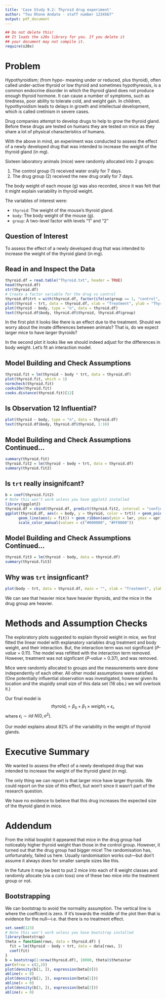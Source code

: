 ```yaml
---
title: 'Case Study 9.2: Thyroid drug experiment'
author: "Tou Ohone Andate - staff number 1234567"
output: pdf_document
---
```

```r
## Do not delete this!
## It loads the s20x library for you. If you delete it 
## your document may not compile it.
require(s20x)
```

# Problem
Hypothyroidism; (from hypo- meaning under or reduced, plus thyroid), often called under-active thyroid or low thyroid and sometimes hypothyreosis, is a common endocrine disorder in which the thyroid gland does not produce enough thyroid hormone. It can cause a number of symptoms, such as tiredness, poor ability to tolerate cold, and weight gain. In children, hypothyroidism leads to delays in growth and intellectual development, which is called cretinism in severe cases\footnote{Shamelessly stolen form Wiki: http://en.wikipedia.org/wiki/Hypothyroidism}.

Drug companies attempt to develop drugs to help to grow the thyroid gland. Before these drugs are tested on humans they are tested on mice as they share a lot of physical characteristics of humans. 

With the above in mind, an experiment was conducted to assess the effect of a newly developed drug that was intended to increase the weight of the thyroid gland (in mg). 

Sixteen laboratory animals (mice) were randomly allocated into 2 groups:

1. The control group (1) received water orally for 7 days.
2. The drug group (2) received the new drug orally for 7 days.

The body weight of each mouse (g) was also recorded, since it was felt that it might explain variability in thyroid weight.

The variables of interest were:

* `thyroid`: The weight of the mouse's thyroid gland.
* `body`: The body weight of the mouse (g).
* `group`: A two-level factor with levels "1" and "2"

## Question of Interest
To assess the effect of a newly developed drug that was intended to increase the weight of the thyroid gland (in mg). 

## Read in and Inspect the Data
```r
thyroid.df = read.table("Thyroid.txt", header = TRUE)
head(thyroid.df)
str(thyroid.df)
# Create a factor variable for the drug vs control
thyroid.df$trt = with(thyroid.df, factor(ifelse(group == 1, "control", "drug")))
plot(thyroid ~ trt, data = thyroid.df, xlab = "Treatment", ylab = "Thyroid weights")
plot(thyroid ~ body, type = "n", data = thyroid.df)
text(thyroid.df$body, thyroid.df$thyroid, thyroid.df$group)
```

In the first plot it looks like there is an effect due to the treatment. Should we worry about the innate differences between animals? That is, do we expect larger mice to have larger thyroids?

In the second plot it looks like we should indeed adjust for the differences in body weight. Let's fit an interaction model.

## Model Building and Check Assumptions
```r
thyroid.fit = lm(thyroid ~ body * trt, data = thyroid.df)
plot(thyroid.fit, which = 1)
normcheck(thyroid.fit)
cooks20x(thyroid.fit)
cooks.distance(thyroid.fit)[12]
```

## Is Observation 12 Influential?
```r
plot(thyroid ~ body, type = "n", data = thyroid.df)
text(thyroid.df$body, thyroid.df$thyroid, 1:16)
```

## Model Building and Check Assumptions Continued...
```r
summary(thyroid.fit)
thyroid.fit2 = lm(thyroid ~ body + trt, data = thyroid.df)
summary(thyroid.fit2)
```

## Is `trt` really insignifcant?
```r
b = coef(thyroid.fit2)
# Note this won't work unless you have ggplot2 installed
library(ggplot2)
thyroid.df = cbind(thyroid.df, predict(thyroid.fit2, interval = "confidence"))
ggplot(thyroid.df, aes(x = body, y = thyroid, color = trt)) + geom_point() +
      geom_line(aes(y = fit)) + geom_ribbon(aes(ymin = lwr, ymax = upr), alpha = 0.4) + 
      scale_color_manual(values = c("#000000", "#FF0000"))
```

## Model Building and Check Assumptions Continued...
```r
thyroid.fit3 = lm(thyroid ~ body, data = thyroid.df)
summary(thyroid.fit3)
```

## Why was `trt` insignficant?
```r
plot(body ~ trt, data = thyroid.df, main = "", xlab = "Treatment", ylab = "Mouse weight")
```

We can see that heavier mice have heavier thyroids, and the mice in the drug group are heavier. 

# Methods and Assumption Checks 
The exploratory plots suggested to explain thyroid weight in mice, we first fitted the linear model with explanatory variables drug treatment and body weight, and their interaction. But, the interaction term was not significant (_P-value_ = 0.11). The model was refitted with the interaction term removed. However, treatment was not signficant (_P-value_ = 0.37), and was removed.

Mice were randomly allocated to groups and the measurements were done independently of each other. All other model assumptions were satisfied. (One potentially influential observation was investigated, however given its location and the stupidly small size of this data set (16 obs.) we will overlook it.)

Our final model is $$thyroid_i = \beta_0 + \beta_1 \times weight_i + \epsilon_i,$$
where $\epsilon_i \sim iid ~ N(0,\sigma^2)$.

Our model explains about 82% of the variability in the weight of thyroid glands.

# Executive Summary
We wanted to assess the effect of a newly developed drug that was intended to increase the weight of the thyroid gland (in mg). 

The only thing we can report is that larger mice have larger thyroids. We could report on the size of this effect, but won't since it wasn't part of the research question.

We have no evidence to believe that this drug increases the expected size of the thyroid gland in mice.

# Addendum
From the initial boxplot it appeared that mice in the drug group had noticeably higher thyroid weight than those in the control group. However, it turned out that the drug group had bigger mice! The randomisation has, unfortunately, failed us here. Usually randomisation works out---but don't assume it always does for smaller sample sizes like this.

In the future it may be best to put 2 mice into each of 8 weight classes and randomly allocate (via a coin toss) one of these two mice into the treatment group or not.


## Bootstrapping

We can bootstrap to avoid the normality assumption. The vertical line is where the coeffcient is zero. If it's towards the middle of the plot then that is evidence for the null---i.e. that there is no treatment effect. 
```r
set.seed(123)
# Note this won't work unless you have bootstrap installed
library(bootstrap)
theta = function(rows, data = thyroid.df) {
  fit = lm(thyroid ~ body + trt, data = data[rows, ])
  coef(fit)
}
b = bootstrap(1:nrow(thyroid.df), 10000, theta)$thetastar
par(mfrow = c(2,2))
plot(density(b[1, ]), expression(beta[0]))
abline(v = 0)
plot(density(b[2, ]), expression(beta[1]))
abline(v = 0)
plot(density(b[3, ]), expression(beta[2]))
abline(v = 0)
```

